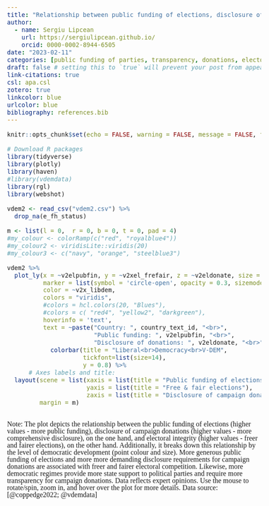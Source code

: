 ```yaml
---
title: "Relationship between public funding of elections, disclosure of campaign donations and electoral integrity by democracy level"
author:
  - name: Sergiu Lipcean
    url: https://sergiulipcean.github.io/
    orcid: 0000-0002-8944-6505
date: "2023-02-11"
categories: [public funding of parties, transparency, donations, electoral integrity, democracy, plotly] # self-defined categories
draft: false # setting this to `true` will prevent your post from appearing on your listing page until you're ready!
link-citations: true
csl: apa.csl
zotero: true
linkcolor: blue
urlcolor: blue
bibliography: references.bib
---
```


```{=html}
<style type = text/css>
  body{line-height: 2em; 
  font-size: 14pt;
  font-family: Trebuchet MS;}
</style>
```
```r
knitr::opts_chunk$set(echo = FALSE, warning = FALSE, message = FALSE, fig.width = 10, fig.height = 10)
```

```r
# Download R packages 
library(tidyverse)
library(plotly)
library(haven)
#library(vdemdata)
library(rgl)
library(webshot)
```

```r
vdem2 <- read_csv("vdem2.csv") %>%
  drop_na(e_fh_status)
```

```r
m <- list(l = 0,  r = 0, b = 0, t = 0, pad = 4)
#my_colour <- colorRamp(c("red", "royalblue4"))
#my_colour2 <- viridisLite::viridis(20)
#my_colour3 <- c("navy", "orange", "steelblue3")

vdem2 %>%
  plot_ly(x = ~v2elpubfin, y = ~v2xel_frefair, z = ~v2eldonate, size = ~v2x_libdem, 
          marker = list(symbol = 'circle-open', opacity = 0.3, sizemode = 'diameter'), sizes = c(3, 30),
          color = ~v2x_libdem,
          colors = "viridis",
          #colors = hcl.colors(20, "Blues"),
          #colors = c( "red4", "yellow2", "darkgreen"),
          hoverinfo = 'text',
          text = ~paste("Country: ", country_text_id, "<br>",
                        "Public funding: ", v2elpubfin, "<br>",
                        "Disclosure of donations: ", v2eldonate, "<br>", "Free&fair elections: ", v2xel_frefair)) %>%
            colorbar(title = "Liberal<br>Democracy<br>V-DEM",
                     tickfont=list(size=14), 
                     y = 0.8) %>%
      # Axes labels and title:
  layout(scene = list(xaxis = list(title = "Public funding of elections"), 
                      yaxis = list(title = "Free & fair elections"), 
                      zaxis = list(title = "Disclosure of campaign donations")),
         margin = m)

```

```{=html}
<style type = text/css>
  body{line-height: 1em; 
  font-size: 12pt;
  font-family: Trebuchet MS;}
</style>
```

<br>
Note: The plot depicts the relationship between the public funding of elections (higher values - more public funding), disclosure of campaign donations (higher values - more comprehensive disclosure), on the one hand, and electoral integrity (higher values - freer and fairer elections), on the other hand. Additionally, it breaks down this relationship by the level of democratic development (point colour and size). More generous public funding of elections and more more demanding disclosure requirements for campaign donations are associated with freer and fairer electoral competition. Likewise, more democratic regimes provide more state support to political parties and require more transparency for campaign donations. Data reflects expert opinions. Use the mouse to rotate/spin, zoom in, and hover over the plot for more details. Data source: [@coppedge2022; @vdemdata]

::: {#references}
:::
